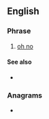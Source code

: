 ==English==

===Phrase===
{{en-phrase}}

# {{lb|en|Internet slang}} [[oh no]]

====See also====
* {{l|en|lolz}}

===Anagrams===
* {{anagrams|en|a=ehnoos|Neosho}}